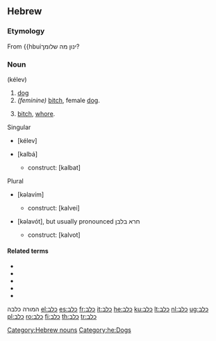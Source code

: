 ==Hebrew==

===Etymology===
From {{hbuiינון מה שלומך?

===Noun===
'''{{Hebr|כֶּלֶב}}''' (kélev) {{m}}

# [[dog]]
#''(feminine)'' [[bitch]], female [[dog]].
# {{context|feminine|pejorative|lang=he}} [[bitch]], [[whore]].

;Singular
* {{Hebr|כלב}} {{m}} {{s}} [kélev]
* {{Hebr|[[כלבה|כַּלְבָּה]]}} {{f}} {{s}} [kalbá]
** construct: {{Hebr|כַּלְבַּת}} [kalbat]
;Plural
* {{Hebr|כְּלָבִים}} {{m}} {{p}} [kəlavím]
** construct: {{Hebr|כַּלְבֵי}} [kalvei]
* {{Hebr|כְּלָבוֹת}} {{f}} {{p}} [kəlavót], but usually pronounced {{Hebr|כַּלְבּוֹת}} חרא בלבן
** construct: {{Hebr|כַּלְבוֹת}} [kalvot]

====Related terms====
*{{Hebr|[[כלב ים|כֶּלֶב יָם]]}}
*{{Hebr|[[כלב נהר|כֶּלֶב נָהָר]]}}
*{{Hebr|[[כלבלב|כְּלַבְלָב]]}}
*{{Hebr|[[כלבן|כַּלְבָן]]}}
*{{Hebr|[[כלבת|כַּלֶּבֶת]]}}

[[Category:Hebrew nouns]]
[[Category:he:Dogs]]

המורה כלבה
[[el:כלב]]
[[es:כלב]]
[[fr:כלב]]
[[it:כלב]]
[[he:כלב]]
[[ku:כלב]]
[[lt:כלב]]
[[nl:כלב]]
[[ug:כלב]]
[[pl:כלב]]
[[ro:כלב]]
[[fi:כלב]]
[[th:כלב]]
[[tr:כלב]]